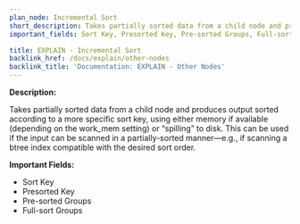 ```yaml
---
plan_node: Incremental Sort
short_description: Takes partially sorted data from a child node and produces output sorted according to a more specific sort key, using either memory if available (depending on the work_mem setting) or “spilling” to disk. This can be used if the input can be scanned in a partially-sorted manner—e.g., if scanning a btree index compatible with the desired sort order.
important_fields: Sort Key, Presorted Key, Pre-sorted Groups, Full-sort Groups

title: EXPLAIN - Incremental Sort
backlink_href: /docs/explain/other-nodes
backlink_title: 'Documentation: EXPLAIN - Other Nodes'
---
```


**Description:**

Takes partially sorted data from a child node and produces output sorted according to a more specific sort key, using either memory if available (depending on the work_mem setting) or “spilling” to disk. This can be used if the input can be scanned in a partially-sorted manner—e.g., if scanning a btree index compatible with the desired sort order.

**Important Fields:**

- Sort Key
- Presorted Key
- Pre-sorted Groups
- Full-sort Groups
